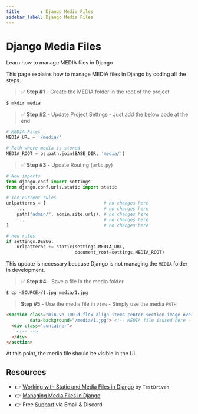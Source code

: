 ```yaml
---
title        : Django Media Files
sidebar_label: Django Media Files
---
```


# Django Media Files

<SubHeading>Learn how to manage MEDIA files in Django</SubHeading>

This page explains how to manage MEDIA files in Django by coding all the steps. 


> ✅ **Step #1** - Create the MEDIA folder in the root of the project 

```bash
$ mkdir media
```


> ✅ **Step #2** - Update Project Settngs - Just add the below code at the end 

```python
# MEDIA Files
MEDIA_URL = '/media/'

# Path where media is stored
MEDIA_ROOT = os.path.join(BASE_DIR, 'media/')
```


> ✅ **Step #3** - Update Routing (`urls.py`)

```python
# New imports 
from django.conf import settings
from django.conf.urls.static import static

# The current rules 
urlpatterns = [                      # no changes here
    ...                              # no changes here
    path("admin/", admin.site.urls), # no changes here
    ...                              # no changes here 
]                                    # no changes here

# new rules 
if settings.DEBUG:
    urlpatterns += static(settings.MEDIA_URL,
                          document_root=settings.MEDIA_ROOT)
```

This update is necessary because Django is not managing the `MEDIA` folder in development. 


> ✅ **Step #4** - Save a file in the media folder 

```bash
$ cp <SOURCE>/1.jpg media/1.jpg
```


> **Step #5** - Use the media file in `view` - Simply use the media `PATH`

```html
<section class="min-vh-100 d-flex align-items-center section-image overlay-soft-dark"
         data-background="/media/1.jpg"> <!-- MEDIA file isused here -->
  <div class="container">
    <!-- -->
  </div>
</section>    
```

At this point, the media file should be visible in the UI. 


## Resources

- 👉 [Working with Static and Media Files in Django](https://testdriven.io/blog/django-static-files/) by `TestDriven`
- 👉 [Managing Media Files in Django](https://djangocentral.com/managing-media-files-in-django/)
- 👉 Free [Support](https://appseed.us/support/) via Email & Discord


